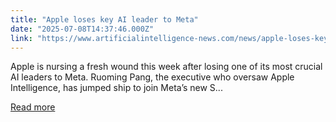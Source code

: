 ```yaml
---
title: "Apple loses key AI leader to Meta"
date: "2025-07-08T14:37:46.000Z"
link: "https://www.artificialintelligence-news.com/news/apple-loses-key-ai-leader-to-meta/"
---
```


Apple is nursing a fresh wound this week after losing one of its most crucial AI leaders to Meta. Ruoming Pang, the executive who oversaw Apple Intelligence, has jumped ship to join Meta&#8217;s new S...

[Read more](https://www.artificialintelligence-news.com/news/apple-loses-key-ai-leader-to-meta/)

